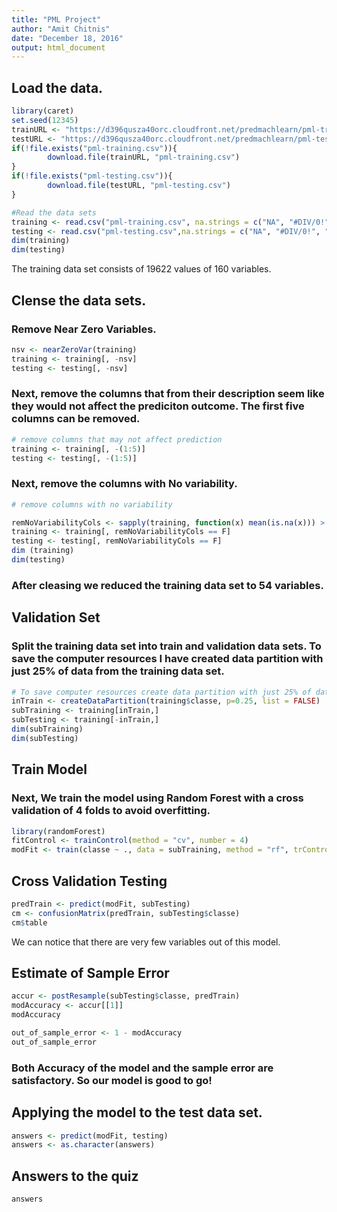 ```yaml
---
title: "PML Project"
author: "Amit Chitnis"
date: "December 18, 2016"
output: html_document
---
```


## Load the data.

```r
library(caret)
set.seed(12345)
trainURL <- "https://d396qusza40orc.cloudfront.net/predmachlearn/pml-training.csv"
testURL <- "https://d396qusza40orc.cloudfront.net/predmachlearn/pml-testing.csv"
if(!file.exists("pml-training.csv")){
        download.file(trainURL, "pml-training.csv")
}
if(!file.exists("pml-testing.csv")){
        download.file(testURL, "pml-testing.csv")
}

#Read the data sets
training <- read.csv("pml-training.csv", na.strings = c("NA", "#DIV/0!", ""))
testing <- read.csv("pml-testing.csv",na.strings = c("NA", "#DIV/0!", ""))
dim(training)
dim(testing)
```
The training data set consists of 19622 values of 160 variables.

## Clense the data sets.

### Remove Near Zero Variables. 

```r
nsv <- nearZeroVar(training)
training <- training[, -nsv]
testing <- testing[, -nsv]


```
### Next, remove the columns that from their description seem like they would not affect the prediciton outcome. The first five columns can be removed. 

```r
# remove columns that may not affect prediction
training <- training[, -(1:5)]
testing <- testing[, -(1:5)]
```

### Next, remove the columns with No variability. 

```r
# remove columns with no variability

remNoVariabilityCols <- sapply(training, function(x) mean(is.na(x))) > 0.95
training <- training[, remNoVariabilityCols == F]
testing <- testing[, remNoVariabilityCols == F]
dim (training)
dim(testing)
```

### After cleasing we reduced the training data set to 54 variables.

## Validation Set 

### Split the training data set into train and validation data sets. To save the computer resources I have created data partition with just 25% of data from the training data set. 

```r
# To save computer resources create data partition with just 25% of data in train model.
inTrain <- createDataPartition(training$classe, p=0.25, list = FALSE)
subTraining <- training[inTrain,]
subTesting <- training[-inTrain,]
dim(subTraining)
dim(subTesting)
```

## Train Model

### Next, We train the model using Random Forest with a cross validation of 4 folds to avoid overfitting.
```r
library(randomForest)
fitControl <- trainControl(method = "cv", number = 4)
modFit <- train(classe ~ ., data = subTraining, method = "rf", trControl = fitControl, prox = TRUE, allowParallel=TRUE)

```

## Cross Validation Testing
```r
predTrain <- predict(modFit, subTesting)
cm <- confusionMatrix(predTrain, subTesting$classe)
cm$table
```
We can notice that there are very few variables out of this model.

## Estimate of Sample Error


```r
accur <- postResample(subTesting$classe, predTrain)
modAccuracy <- accur[[1]]
modAccuracy
```
```r
out_of_sample_error <- 1 - modAccuracy
out_of_sample_error
```

### Both Accuracy of the model and the sample error are satisfactory. So our model is good to go!

## Applying the model to the test data set.

```r
answers <- predict(modFit, testing)
answers <- as.character(answers)

```

## Answers to the quiz
```r
answers
```

